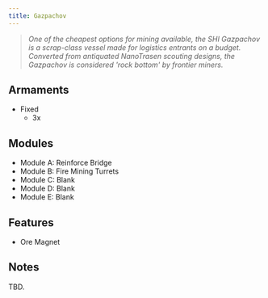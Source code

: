```yaml
---
title: Gazpachov
---
```



> *One of the cheapest options for mining available, the SHI Gazpachov is a scrap-class vessel made for logistics entrants on a budget. Converted from antiquated NanoTrasen scouting designs, the Gazpachov is considered 'rock bottom' by frontier miners.*


## Armaments

* Fixed
    * 3x <ShipWeapon weaponID="ShuttleGunExhumer" />


## Modules

* Module A: Reinforce Bridge
* Module B: Fire Mining Turrets
* Module C: Blank
* Module D: Blank
* Module E: Blank

## Features

* Ore Magnet


## Notes

TBD.